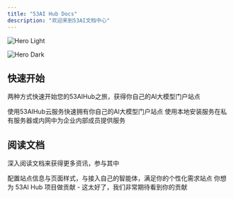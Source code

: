 ```yaml
---
title: "53AI Hub Docs"
description: "欢迎来到53AI文档中心"
---
```


<img
  className="block dark:hidden"
  src="https://static.53ai.com/uploads/20250515/a8c09a66df338ebc9a4353be3f1be9ad.gif"
  alt="Hero Light"
/>

<img
  className="hidden dark:block"
  src="https://static.53ai.com/uploads/20250515/a8c09a66df338ebc9a4353be3f1be9ad.gif"
  alt="Hero Dark"
/>

## 快速开始

两种方式快速开始您的53AIHub之旅，获得你自己的AI大模型门户站点

<CardGroup cols={2}>
  <Card title="云服务" icon="stars" href="/入门/云服务">
    使用53AIHub云服务快速拥有你自己的AI大模型门户站点
  </Card>
  <Card title="本地安装" icon="screwdriver-wrench" href="/入门/本地部署">
    使用本地安装服务在私有服务器或内网中为企业内部成员提供服务
  </Card>
</CardGroup>

## 阅读文档

深入阅读文档来获得更多资讯，参与其中

<CardGroup cols={2}>
  <Card title="个性化站点" icon="palette" href="/手册/站点配置/站点信息">
    配置站点信息与页面样式，与接入自己的智能体，满足你的个性化需求站点
  </Card>
  <Card title="成为开源贡献者" icon="code" href="/社区/成为贡献者">
    你想为 53AI Hub 项目做贡献 - 这太好了，我们非常期待看到你的贡献
  </Card>
</CardGroup>